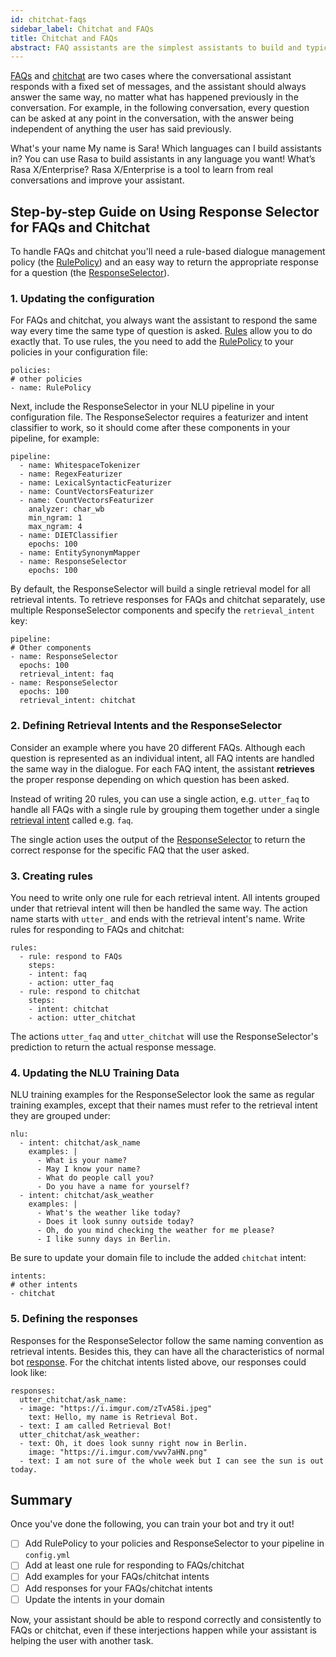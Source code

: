 ```yaml
---
id: chitchat-faqs
sidebar_label: Chitchat and FAQs
title: Chitchat and FAQs
abstract: FAQ assistants are the simplest assistants to build and typically the first kind of assistant anyone builds. This page is a guide to the concepts and training data you need to handle non-contextual questions like FAQs and chitchat.
---
```


[FAQs](../concepts/glossary.mdx#faqs) and [chitchat](../concepts/glossary.mdx#chitchat) are two cases where the conversational assistant responds with a fixed set of messages, and the assistant should always answer the same way,
no matter what has happened previously in the conversation.
For example, in the following conversation, every question can be asked at any point in the conversation,
with the answer being independent of anything the user has said previously.

<Chat caption="Chitchat">
  <ChatUserText>What's your name</ChatUserText>
  <ChatBotText>My name is Sara!</ChatBotText>
  <ChatUserText>Which languages can I build assistants in?</ChatUserText>
  <ChatBotText>
    You can use Rasa to build assistants in any language you want!
  </ChatBotText>
  <ChatUserText>What’s Rasa X/Enterprise?</ChatUserText>
  <ChatBotText>
    Rasa X/Enterprise is a tool to learn from real conversations and improve
    your assistant.
  </ChatBotText>
</Chat>

## Step-by-step Guide on Using Response Selector for FAQs and Chitchat

To handle FAQs and chitchat you'll need a rule-based dialogue management policy
(the [RulePolicy](./policies.mdx#rule-policy)) and an easy way
to return the appropriate response for a question (the [ResponseSelector](./components.mdx#responseselector)).

### 1. Updating the configuration

For FAQs and chitchat, you always want the assistant to respond the same way every time
the same type of question is asked. [Rules](rules.mdx) allow you to do exactly that.
To use rules, the you need to add the [RulePolicy](./policies.mdx#rule-policy) to your policies in your configuration file:

```yaml-rasa title="config.yml"
policies:
# other policies
- name: RulePolicy
```

Next, include the ResponseSelector in your NLU pipeline in your configuration file.
The ResponseSelector requires a featurizer and intent classifier to work, so
it should come after these components in your pipeline, for example:

```yaml-rasa title="config.yml"
pipeline:
  - name: WhitespaceTokenizer
  - name: RegexFeaturizer
  - name: LexicalSyntacticFeaturizer
  - name: CountVectorsFeaturizer
  - name: CountVectorsFeaturizer
    analyzer: char_wb
    min_ngram: 1
    max_ngram: 4
  - name: DIETClassifier
    epochs: 100
  - name: EntitySynonymMapper
  - name: ResponseSelector
    epochs: 100
```

By default, the ResponseSelector will build a single retrieval model for all retrieval intents.
To retrieve responses for FAQs and chitchat separately, use multiple ResponseSelector components
and specify the `retrieval_intent` key:

```yaml-rasa title="config.yml"
pipeline:
# Other components
- name: ResponseSelector
  epochs: 100
  retrieval_intent: faq
- name: ResponseSelector
  epochs: 100
  retrieval_intent: chitchat
```

### 2. Defining Retrieval Intents and the ResponseSelector

Consider an example where you have 20 different FAQs. Although each question is represented as an individual intent, all FAQ intents are handled the same way in the dialogue. For each FAQ intent, the assistant **retrieves** the proper response depending on which question has been asked.

Instead of writing 20 rules, you can use a single action, e.g. `utter_faq` to handle all FAQs with a single rule by grouping them together under a single [retrieval intent](../concepts/glossary.mdx#retrieval-intent)
called e.g. `faq`.

The single action uses the output of the
[ResponseSelector](./components.mdx#responseselector) to return
the correct response for the specific FAQ that the user asked.

### 3. Creating rules

You need to write only one rule for each retrieval intent. All intents
grouped under that retrieval intent will then be handled the same way.
The action name starts with `utter_` and ends with the retrieval intent's name.
Write rules for responding to FAQs and chitchat:

```yaml-rasa title="rules.yml"
rules:
  - rule: respond to FAQs
    steps:
    - intent: faq
    - action: utter_faq
  - rule: respond to chitchat
    steps:
    - intent: chitchat
    - action: utter_chitchat
```

The actions `utter_faq` and `utter_chitchat` will use the ResponseSelector's prediction to return the actual response message.

### 4. Updating the NLU Training Data

NLU training examples for the ResponseSelector look the same as
regular training examples, except that their names must refer to the retrieval
intent they are grouped under:

```yaml-rasa title="nlu.yml"
nlu:
  - intent: chitchat/ask_name
    examples: |
      - What is your name?
      - May I know your name?
      - What do people call you?
      - Do you have a name for yourself?
  - intent: chitchat/ask_weather
    examples: |
      - What's the weather like today?
      - Does it look sunny outside today?
      - Oh, do you mind checking the weather for me please?
      - I like sunny days in Berlin.
```

Be sure to update your domain file to include the added `chitchat` intent:

```yaml-rasa title="domain.yml"
intents:
# other intents
- chitchat
```

### 5. Defining the responses

Responses for the ResponseSelector follow the same naming convention as
retrieval intents. Besides this, they can have all the characteristics of
normal bot [response](../concepts/domain.mdx#responses). For the chitchat intents
listed above, our responses could look like:

```yaml-rasa title="domain.yml"
responses:
  utter_chitchat/ask_name:
  - image: "https://i.imgur.com/zTvA58i.jpeg"
    text: Hello, my name is Retrieval Bot.
  - text: I am called Retrieval Bot!
  utter_chitchat/ask_weather:
  - text: Oh, it does look sunny right now in Berlin.
    image: "https://i.imgur.com/vwv7aHN.png"
  - text: I am not sure of the whole week but I can see the sun is out today.
```

## Summary

Once you've done the following, you can train your bot and try it out!

- [ ] Add RulePolicy to your policies and ResponseSelector to your pipeline in `config.yml`
- [ ] Add at least one rule for responding to FAQs/chitchat
- [ ] Add examples for your FAQs/chitchat intents
- [ ] Add responses for your FAQs/chitchat intents
- [ ] Update the intents in your domain

Now, your assistant should be able to respond correctly and consistently to FAQs or chitchat, even if these interjections happen while your assistant is helping the user with another task.
